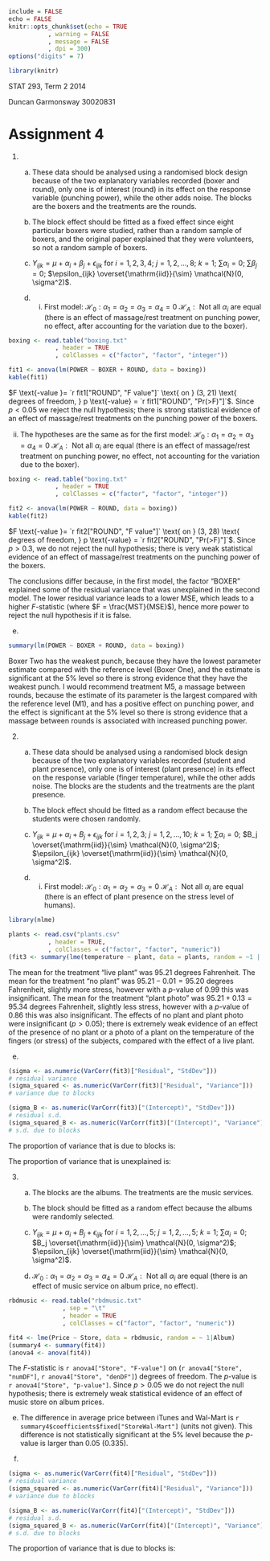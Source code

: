 ```r
include = FALSE
echo = FALSE
knitr::opts_chunk$set(echo = TRUE
	       , warning = FALSE
	       , message = FALSE
	       , dpi = 300)
options("digits" = 7)
```

```r
library(knitr)
```

STAT 293, Term 2 2014

Duncan Garmonsway 30020831

# Assignment 4

1. a) These data should be analysed using a randomised block design because of the two explanatory variables recorded (boxer and round), only one is of interest (round) in its effect on the response variable (punching power), while the other adds noise.  The blocks are the boxers and the treatments are the rounds.

   b) The block effect should be fitted as a fixed effect since eight particular boxers were studied, rather than a random sample of boxers, and the original paper explained that they were volunteers, so not a random sample of boxers.

   c) $Y_{ijk} = \mu + \alpha_i + \beta_j + \epsilon_{ijk}$ for $i = 1, 2, 3, 4$; $j = 1, 2, ... , 8$; $k = 1$; $\sum \alpha_i = 0$; $\sum \beta_j = 0$; $\epsilon_{ijk} \overset{\mathrm{iid}}{\sim} \mathcal{N}(0, \sigma^2)$.

   d) i) First model: $\mathcal{H}_0: \alpha_1 = \alpha_2 = \alpha_3 = \alpha_4 = 0$ \emph{vs} $\mathcal{H}_A: \text{ Not all } \alpha_i \text{ are equal}$ (there is an effect of massage/rest treatment on punching power, \emph{vs} no effect, after accounting for the variation due to the boxer).

```r
boxing <- read.table("boxing.txt"
		     , header = TRUE
		     , colClasses = c("factor", "factor", "integer"))

fit1 <- anova(lm(POWER ~ BOXER + ROUND, data = boxing))
kable(fit1)
```

$F \text{-value }= `r fit1["ROUND", "F value"]` \text{ on } (3, 21) \text{ degrees of freedom, } p \text{-value} = `r fit1["ROUND", "Pr(>F)"]`$.  Since $p < 0.05$ we reject the null hypothesis; there is strong statistical evidence of an effect of massage/rest treatments on the punching power of the boxers.

   ii) The hypotheses are the same as for the first model: $\mathcal{H}_0: \alpha_1 = \alpha_2 = \alpha_3 = \alpha_4 = 0$ \emph{vs} $\mathcal{H}_A: \text{ Not all } \alpha_i \text{ are equal}$ (there is an effect of massage/rest treatment on punching power, \emph{vs} no effect, not accounting for the variation due to the boxer).

```r
boxing <- read.table("boxing.txt"
		     , header = TRUE
		     , colClasses = c("factor", "factor", "integer"))

fit2 <- anova(lm(POWER ~ ROUND, data = boxing))
kable(fit2)
```

$F \text{-value }= `r fit2["ROUND", "F value"]` \text{ on } (3, 28) \text{ degrees of freedom, } p \text{-value} = `r fit2["ROUND", "Pr(>F)"]`$.  Since $p > 0.3$, we do not reject the null hypothesis; there is very weak statistical evidence of an effect of massage/rest treatments on the punching power of the boxers.

The conclusions differ because, in the first model, the factor "BOXER" explained some of the residual variance that was unexplained in the second model.  The lower residual variance leads to a lower MSE, which leads to a higher $F$-statistic (where $F = \frac{MST}{MSE}$), hence more power to reject the null hypothesis if it is false.

   e)

```r
summary(lm(POWER ~ BOXER + ROUND, data = boxing))
```

Boxer Two has the weakest punch, because they have the lowest parameter estimate compared with the reference level (Boxer One), and the estimate is significant at the 5% level so there is strong evidence that they have the weakest punch.  I would recommend treatment M5, a massage between rounds, because the estimate of its parameter is the largest compared with the reference level (M1), and has a positive effect on punching power, and the effect is significant at the 5% level so there is strong evidence that a massage between rounds is associated with increased punching power.

2. a) These data should be analysed using a randomised block design because of the two explanatory variables recorded (student and plant presence), only one is of interest (plant presence) in its effect on the response variable (finger temperature), while the other adds noise.  The blocks are the students and the treatments are the plant presence.

   b) The block effect should be fitted as a random effect because the students were chosen randomly.

   c) $Y_{ijk} = \mu + \alpha_i + B_j + \epsilon_{ijk}$ for $i = 1, 2, 3$; $j = 1, 2, ... , 10$; $k = 1$; $\sum \alpha_i = 0$; $B_j \overset{\mathrm{iid}}{\sim} \mathcal{N}(0, \sigma^2)$; $\epsilon_{ijk} \overset{\mathrm{iid}}{\sim} \mathcal{N}(0, \sigma^2)$.

   d) i) First model: $\mathcal{H}_0: \alpha_1 = \alpha_2 = \alpha_3 = 0$ \emph{vs} $\mathcal{H}_A: \text{ Not all } \alpha_i \text{ are equal}$ (there is an effect of plant presence on the stress level of humans).

```r
library(nlme)

plants <- read.csv("plants.csv"
		   , header = TRUE,
		   , colClasses = c("factor", "factor", "numeric"))
(fit3 <- summary(lme(temperature ~ plant, data = plants, random = ~1 | student)))
```

The mean for the treatment "live plant" was 95.21 degrees Fahrenheit.  The mean for the treatment "no plant" was $95.21 - 0.01 = 95.20$ degrees Fahrenheit, slightly more stress, however with a $p$-value of 0.99 this was insignificant.  The mean for the treatment "plant photo" was $95.21 + 0.13 = 95.34$ degrees Fahrenheit, slightly less stress, however with a $p$-value of 0.86 this was also insignificant. The effects of no plant and plant photo were insignificant ($p > 0.05$); there is extremely weak evidence of an effect of the presence of no plant or a photo of a plant on the temperature of the fingers (or stress) of the subjects, compared with the effect of a live plant.

   e)

```r
(sigma <- as.numeric(VarCorr(fit3)["Residual", "StdDev"])) 
# residual variance
(sigma_squared <- as.numeric(VarCorr(fit3)["Residual", "Variance"])) 
# variance due to blocks

(sigma_B <- as.numeric(VarCorr(fit3)["(Intercept)", "StdDev"])) 
# residual s.d.
(sigma_squared_B <- as.numeric(VarCorr(fit3)["(Intercept)", "Variance"])) 
# s.d. due to blocks
```

\begin{align*}
&\hat{\sigma}^2 = `r sigma`^2 = `r sigma_squared` \text{ (residual variance)} \\
&\hat{\sigma}^2_B = 7.356341*10^{-05})^2 = 5.411575*10^{-09} \text{ (variance due to blocks)} \\
&\hat{\sigma}^2 + \hat{\sigma}^2_B = `r sum(sigma_squared, sigma_squared_B)` \text{ (total variance)}
\end{align*}

   The proportion of variance that is due to blocks is:
\begin{align*}
&\frac{\hat{\sigma}^2_B}{\hat{\sigma}^2 + \hat{\sigma}^2_B} = \frac{5.411575*10^{-09}}{5.411575*10^{-09} + `r sigma_squared`} = 1.911142*10^-09
\end{align*}

   The proportion of variance that is unexplained is:
\begin{align*}
&\frac{\hat{\sigma}^2}{\hat{\sigma}^2 + \hat{\sigma}^2_B} = \frac{`r sigma_squared`}{5.411575*10^{-09} + `r sigma_squared`} = 1 \text{ (rounded)}
\end{align*}

3. a) The blocks are the albums.  The treatments are the music services.

   b) The block should be fitted as a random effect because the albums were randomly selected.

   c) $Y_{ijk} = \mu + \alpha_i + B_j + \epsilon_{ijk}$ for $i = 1, 2, ..., 5$; $j = 1, 2, ... , 5$; $k = 1$; $\sum \alpha_i = 0$; $B_j \overset{\mathrm{iid}}{\sim} \mathcal{N}(0, \sigma^2)$; $\epsilon_{ijk} \overset{\mathrm{iid}}{\sim} \mathcal{N}(0, \sigma^2)$.

   d) $\mathcal{H}_0: \alpha_1 = \alpha_2 = \alpha_3 = \alpha_4 = 0$ \emph{vs} $\mathcal{H}_A: \text{ Not all } \alpha_i \text{ are equal}$ (there is an effect of music service on album price, \emph{vs} no effect).

```r
rbdmusic <- read.table("rbdmusic.txt"
		       , sep = "\t"
		       , header = TRUE
		       , colClasses = c("factor", "factor", "numeric"))

fit4 <- lme(Price ~ Store, data = rbdmusic, random = ~ 1|Album)
(summary4 <- summary(fit4))
(anova4 <- anova(fit4))
```

The $F$-statistic is `r anova4["Store", "F-value"]` on (`r anova4["Store", "numDF"]`, `r anova4["Store", "denDF"]`) degrees of freedom.  The $p$-value is `r anova4["Store", "p-value"]`.  Since $p > 0.05$ we do not reject the null hypothesis; there is extremely weak statistical evidence of an effect of music store on album prices.

   e) The difference in average price between iTunes and Wal-Mart is `r summary4$coefficients$fixed["StoreWal-Mart"]` (units not given).  This difference is not statistically significant at the 5% level because the $p$-value is larger than 0.05 (0.335).

   f)

```r
(sigma <- as.numeric(VarCorr(fit4)["Residual", "StdDev"])) 
# residual variance
(sigma_squared <- as.numeric(VarCorr(fit4)["Residual", "Variance"])) 
# variance due to blocks

(sigma_B <- as.numeric(VarCorr(fit4)["(Intercept)", "StdDev"])) 
# residual s.d.
(sigma_squared_B <- as.numeric(VarCorr(fit4)["(Intercept)", "Variance"])) 
# s.d. due to blocks
```

\begin{align*}
&\hat{\sigma}^2 = `r sigma`^2 = `r sigma_squared` \text{ (residual variance)} \\
&\hat{\sigma}^2_B = 0.000157^2 = 2.47*10^{-08} \text{ (variance due to blocks)} \\
&\hat{\sigma}^2 + \hat{\sigma}^2_B = `r sum(sigma_squared, sigma_squared_B)` \text{ (total variance)}
\end{align*}

   The proportion of variance that is due to blocks is:
\begin{align*}
&\frac{\hat{\sigma}^2_B}{\hat{\sigma}^2 + \hat{\sigma}^2_B} = \frac{2.47*10^{-08}}{2.47*10^{-08} + `r sigma_squared`} = 1.21*10^{-09}
\end{align*}
